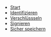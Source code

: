 - [Start](/)
- [Identifizieren](/identify)
- [Verschlüssseln](/basic)
- [Signieren](/signatures/fernsignatur)
- [Sicher speichern](/gatsby/gatsby-source-confluence)